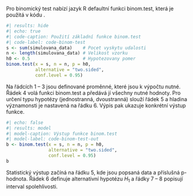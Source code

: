 Pro binomický test nabízí jazyk R defaultní funkci binom.test, která je
použitá v kódu \ref{code-binom-test}.

```{r}
#| results: hide
#| echo: true
#| code-caption: Použití základní funkce binom.test
#| code-label: code-binom-test
s <- sum(simulovana_data)    # Pocet vyskytu udalosti
n <- length(simulovana_data) # Velikost vzorku
h0 <- 0.5                    # Hypotezovany pomer
binom.test(x = s, n = n, p = h0,
           alternative = "two.sided",
           conf.level = 0.95)
```

Na řádcích 1 -- 3 jsou definované proměnné, které jsou k výpočtu nutné.
Řádek 4 volá funkci binom.test a předává jí všechny nutné hodnoty. Pro určení
typu hypotézy (jednostranná, dvoustranná) slouží řádek 5 a hladina významonsti
je nastavená na řádku 6. Výpis \ref{code-binom-test-out} pak ukazuje konkrétní 
výstup funkce.

```{r}
#| echo: false
#| results: model
#| model-caption: Výstup funkce binom.test
#| model-label: code-binom-test-out
b <- binom.test(x = s, n = n, p = h0,
                alternative = "two.sided",
                conf.level = 0.95)
b
```

Statistický výstup začíná na řádku 5, kde jsou popsaná data a příslušná
p-hodnota. Řádek 6 definuje alternativní hypotézu $H_1$ a řádky 7 -- 8 popisují
interval spolehlivosti.